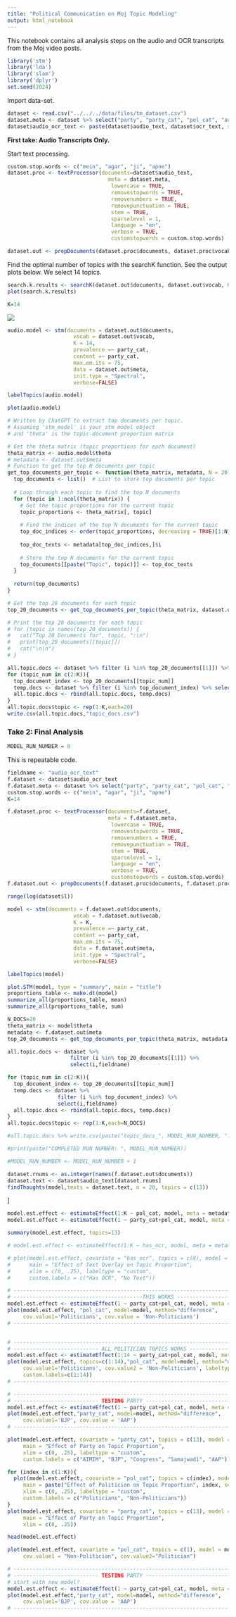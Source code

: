 ```yaml
---
title: "Political Communication on Moj Topic Modeling"
output: html_notebook
---
```


This notebook contains all analysis steps on the audio and OCR transcripts from the Moj video posts.

```r
library('stm')
library('lda')
library('slam')
library('dplyr')
set.seed(2024)
```

Import data-set.

```r
dataset <- read.csv("../../../data/files/tm_dataset.csv")
dataset.meta <- dataset %>% select("party", "party_cat", "pol_cat", "audio_lang", "has_ocr", "i")
dataset$audio_ocr_text <- paste(dataset$audio_text, dataset$ocr_text, sep=" ")
```

**First take: Audio Transcripts Only.**

Start text processing.

```r
custom.stop.words <- c("mein", "agar", "ji", "apne")
dataset.proc <- textProcessor(documents=dataset$audio_text,
                                meta = dataset.meta,
                                 lowercase = TRUE,
                                 removestopwords = TRUE,
                                 removenumbers = TRUE,
                                 removepunctuation = TRUE,
                                 stem = TRUE,
                                 sparselevel = 1,
                                 language = "en",
                                 verbose = TRUE,
                                 customstopwords = custom.stop.words)
```

```r
dataset.out <- prepDocuments(dataset.proc$documents, dataset.proc$vocab, dataset.proc$meta, lower.thresh=10)
```

Find the optimal number of topics with the searchK function. See the output plots below. We select 14 topics.

```r
search.k.results <- searchK(dataset.out$documents, dataset.out$vocab, K=c(5:20), data=dataset.out$meta, proportion=0.1)
plot(search.k.results)
```

```r
K=14
```

![](images/clipboard-2563062958.png)

```r
audio.model <- stm(documents = dataset.out$documents, 
                     vocab = dataset.out$vocab,
                     K = 14,
                     prevalence =~ party_cat,
                     content =~ party_cat,
                     max.em.its = 75,
                     data = dataset.out$meta,
                     init.type = "Spectral",
                     verbose=FALSE)
```

```r
labelTopics(audio.model)
```

```r
plot(audio.model)
```

```r
# Written by ChatGPT to extract top documents per topic.
# Assuming 'stm_model' is your stm model object
# and 'theta' is the topic-document proportion matrix

# Get the theta matrix (topic proportions for each document)
theta_matrix <- audio.model$theta
# metadata <- dataset.out$meta
# Function to get the top N documents per topic
get_top_documents_per_topic <- function(theta_matrix, metadata, N = 20) {
  top_documents <- list()  # List to store top documents per topic
  
  # Loop through each topic to find the top N documents
  for (topic in 1:ncol(theta_matrix)) {
    # Get the topic proportions for the current topic
    topic_proportions <- theta_matrix[, topic]
    
    # Find the indices of the top N documents for the current topic
    top_doc_indices <- order(topic_proportions, decreasing = TRUE)[1:N]
    
    top_doc_texts <- metadata[top_doc_indices,]$i
    
    # Store the top N documents for the current topic
    top_documents[[paste("Topic", topic)]] <- top_doc_texts
  }
  
  return(top_documents)
}

# Get the top 20 documents for each topic
top_20_documents <- get_top_documents_per_topic(theta_matrix, dataset.out$meta, N = 20)

# Print the top 20 documents for each topic
# for (topic in names(top_20_documents)) {
#   cat("Top 20 Documents for", topic, ":\n")
#   print(top_20_documents[[topic]])
#   cat("\n\n")
# }
```

```r
all.topic.docs <- dataset %>% filter (i %in% top_20_documents[[1]]) %>% select(i,audio_text)
for (topic_num in c(2:K)){
  top_document_index <- top_20_documents[[topic_num]]
  temp.docs <- dataset %>% filter (i %in% top_document_index) %>% select(i,audio_text)
  all.topic.docs <- rbind(all.topic.docs, temp.docs)
}
all.topic.docs$topic <- rep(1:K,each=20)
write.csv(all.topic.docs,"topic_docs.csv")
```

### **Take 2: Final Analysis**

```r
MODEL_RUN_NUMBER = 8
```

This is repeatable code.

```r
fieldname <- "audio_ocr_text"
f.dataset <- dataset$audio_ocr_text
f.dataset.meta <- dataset %>% select("party", "party_cat", "pol_cat", "audio_lang", "i", "has_ocr")
custom.stop.words <- c("mein", "agar", "ji", "apne") 
K=14
```

```r
f.dataset.proc <- textProcessor(documents=f.dataset,
                                meta = f.dataset.meta,
                                 lowercase = TRUE,
                                 removestopwords = TRUE,
                                 removenumbers = TRUE,
                                 removepunctuation = TRUE,
                                 stem = TRUE,
                                 sparselevel = 1,
                                 language = "en",
                                 verbose = TRUE,
                                 customstopwords = custom.stop.words)
f.dataset.out <- prepDocuments(f.dataset.proc$documents, f.dataset.proc$vocab, f.dataset.proc$meta, lower.thresh=10)

```

```r
range(log(dataset$l))
```

```r
model <- stm(documents = f.dataset.out$documents, 
                     vocab = f.dataset.out$vocab,
                     K = K,
                     prevalence =~ party_cat,
                     content =~ party_cat,
                     max.em.its = 75,
                     data = f.dataset.out$meta,
                     init.type = "Spectral",
                     verbose=FALSE)
```

```r
labelTopics(model)
```

```r
plot.STM(model, type = "summary", main = "title")
proportions_table <- make.dt(model)  
summarize_all(proportions_table, mean)
summarize_all(proportions_table, sum)
```


```r
N_DOCS=20
theta_matrix <- model$theta
metadata <- f.dataset.out$meta
top_20_documents <- get_top_documents_per_topic(theta_matrix, metadata, N = N_DOCS)

all.topic.docs <- dataset %>% 
                    filter (i %in% top_20_documents[[1]]) %>% 
                    select(i,fieldname)

for (topic_num in c(2:K)){
  top_document_index <- top_20_documents[[topic_num]]
  temp.docs <- dataset %>% 
                filter (i %in% top_document_index) %>% 
                select(i,fieldname)
  all.topic.docs <- rbind(all.topic.docs, temp.docs)
}
all.topic.docs$topic <- rep(1:K,each=N_DOCS)

#all.topic.docs %>% write.csv(paste("topic_docs_", MODEL_RUN_NUMBER, ".csv", sep=""))

#print(paste("COMPLETED RUN NUMBER: ", MODEL_RUN_NUMBER))

#MODEL_RUN_NUMBER <- MODEL_RUN_NUMBER + 1
```

```r
dataset.rnums <- as.integer(names(f.dataset.out$documents))
dataset.text <- dataset$audio_text[dataset.rnums] 
findThoughts(model,texts = dataset.text, n = 20, topics = c(13))
```
]


```r
model.est.effect <- estimateEffect(1:K ~ pol_cat, model, meta = metadata, uncertainty = "Global")
model.est.effect <- estimateEffect(1 ~ party_cat+pol_cat, model, meta = metadata)

summary(model.est.effect, topics=13)

# model.est.effect <- estimateEffect(1:K ~ has_ocr, model, meta = metadata, uncertainty = "Global")

# plot(model.est.effect, covariate = "has_ocr", topics = c(8), model = model, method = "pointestimate",
#      main = "Effect of Text Overlay on Topic Proportion",
#      xlim = c(0, .25), labeltype = "custom",
#      custom.labels = c("Has OCR", "No Text"))

# -------------------------------------------------------------------------------------
# -----------------------------------------THIS WORKS ---------------------------------
model.est.effect <- estimateEffect(1 ~ party_cat+pol_cat, model, meta = metadata)
plot(model.est.effect, "pol_cat", model=model, method="difference", 
     cov.value1='Politicians', cov.value = 'Non-Politicians')
# -------------------------------------------------------------------------------------


# -------------------------------------------------------------------------------------
# --------------------------- ALL POLITICIAN TOPICS WORKS -----------------------------
model.est.effect <- estimateEffect(1:14 ~ party_cat+pol_cat, model, meta = metadata)
plot(model.est.effect, topics=c(1:14),"pol_cat", model=model, method="difference", 
     cov.value1='Politicians', cov.value2 = 'Non-Politicians', labeltype='custom',
     custom.labels=c(1:14))
# -------------------------------------------------------------------------------------

# -------------------------------------------------------------------------------------
# --------------------------- TESTING PARTY -----------------------------
model.est.effect <- estimateEffect(1 ~ party_cat+pol_cat, model, meta = metadata)
plot(model.est.effect,"party_cat", model=model, method="difference", 
     cov.value1='BJP', cov.value = 'AAP')
# -------------------------------------------------------------------------------------

plot(model.est.effect, covariate = "party_cat", topics = c(13), model = model, method = "pointestimate",
     main = "Effect of Party on Topic Proportion",
     xlim = c(0, .25), labeltype = "custom",
     custom.labels = c("AIMIM", "BJP", "Congress", "Samajwadi", "AAP"))

for (index in c(1:K)){
  plot(model.est.effect, covariate = "pol_cat", topics = c(index), model = model, method = "pointestimate",
     main = paste("Effect of Politicion on Topic Proportion", index, sep=" "),
     xlim = c(0, .25), labeltype = "custom",
     custom.labels = c("Politicians", "Non-Politicians"))
}
plot(model.est.effect, covariate = "party_cat", topics = c(13), model = model, method = "pointestimate",
     main = "Effect of Party on Topic Proportion",
     xlim = c(0, .25))

head(model.est.effect)

plot(model.est.effect, covariate = "pol_cat", topics = c(1), model = model, method = "difference",
     cov.value1 = "Non-Politician", cov.value2="Politician")

```
```r
# -------------------------------------------------------------------------------------
# --------------------------- TESTING PARTY -----------------------------
# start with new model?
model.est.effect <- estimateEffect(1 ~ party_cat+pol_cat, model, meta = metadata)
plot(model.est.effect,"party_cat", model=model, method="difference", 
     cov.value1='BJP', cov.value = 'AAP')
# -------------------------------------------------------------------------------------
```
